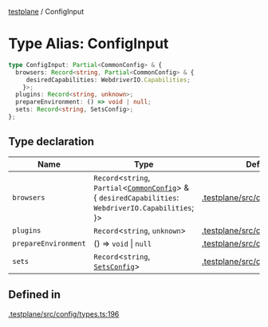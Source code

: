 [testplane](../README.mdx) / ConfigInput

# Type Alias: ConfigInput

```ts
type ConfigInput: Partial<CommonConfig> & {
  browsers: Record<string, Partial<CommonConfig> & {
     desiredCapabilities: WebdriverIO.Capabilities;
    }>;
  plugins: Record<string, unknown>;
  prepareEnvironment: () => void | null;
  sets: Record<string, SetsConfig>;
};
```

## Type declaration

| Name | Type | Defined in |
| ------ | ------ | ------ |
| `browsers` | `Record`\<`string`, `Partial`\<[`CommonConfig`](../interfaces/CommonConfig.mdx)\> & \{ `desiredCapabilities`: `WebdriverIO.Capabilities`; \}\> | [.testplane/src/config/types.ts:197](https://github.com/gemini-testing/testplane/blob/57d0b182c37e21d8bdf52acbb137a028841767af/src/config/types.ts#L197) |
| `plugins` | `Record`\<`string`, `unknown`\> | [.testplane/src/config/types.ts:198](https://github.com/gemini-testing/testplane/blob/57d0b182c37e21d8bdf52acbb137a028841767af/src/config/types.ts#L198) |
| `prepareEnvironment` | () => `void` \| `null` | [.testplane/src/config/types.ts:200](https://github.com/gemini-testing/testplane/blob/57d0b182c37e21d8bdf52acbb137a028841767af/src/config/types.ts#L200) |
| `sets` | `Record`\<`string`, [`SetsConfig`](../interfaces/SetsConfig.mdx)\> | [.testplane/src/config/types.ts:199](https://github.com/gemini-testing/testplane/blob/57d0b182c37e21d8bdf52acbb137a028841767af/src/config/types.ts#L199) |

## Defined in

[.testplane/src/config/types.ts:196](https://github.com/gemini-testing/testplane/blob/57d0b182c37e21d8bdf52acbb137a028841767af/src/config/types.ts#L196)
